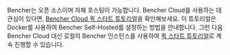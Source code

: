 Bencher는 오픈 소스이며 자체 호스팅이 가능합니다.
Bencher Cloud를 사용하는 데 관심이 있다면, [Bencher Cloud 퀵 스타트 튜토리얼](/docs/ko/tutorial/quick-start/)을 확인해보세요.
이 튜토리얼은 Docker를 사용하여 Bencher Self-Hosted를 설정하는 방법을 안내합니다.
그런 다음 Bencher Cloud 대신 로컬의 Bencher 인스턴스를 사용하여 [퀵 스타트 튜토리얼](/docs/ko/tutorial/quick-start/)로 계속 진행할 수 있습니다.